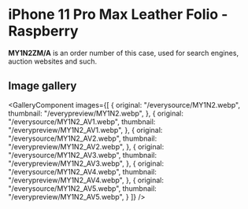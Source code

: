 
# iPhone 11 Pro Max Leather Folio - Raspberry

<Callout type='info' emoji='👉🏻'>**MY1N2ZM/A** is an order number of this case, used for search engines, auction websites and such.</Callout>

## Image gallery

<GalleryComponent
    images={[
      {
        original: "/everysource/MY1N2.webp",
        thumbnail: "/everypreview/MY1N2.webp",
      },
      {
        original: "/everysource/MY1N2_AV1.webp",
        thumbnail: "/everypreview/MY1N2_AV1.webp",
      },
      {
        original: "/everysource/MY1N2_AV2.webp",
        thumbnail: "/everypreview/MY1N2_AV2.webp",
      },
      {
        original: "/everysource/MY1N2_AV3.webp",
        thumbnail: "/everypreview/MY1N2_AV3.webp",
      },
      {
        original: "/everysource/MY1N2_AV4.webp",
        thumbnail: "/everypreview/MY1N2_AV4.webp",
      },
      {
        original: "/everysource/MY1N2_AV5.webp",
        thumbnail: "/everypreview/MY1N2_AV5.webp",
      }
    ]}
  />
